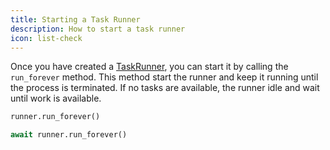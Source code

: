 ```yaml
---
title: Starting a Task Runner
description: How to start a task runner
icon: list-check
---
```


Once you have created a [TaskRunner](/workflows/concepts/task-runners), you can start it by calling the `run_forever` method.
This method start the runner and keep it running until the process is terminated. If no tasks are available, the
runner idle and wait until work is available.

<RequestExample>

```python Python (Sync)
runner.run_forever()
```

```python Python (Async)
await runner.run_forever()
```

</RequestExample>
